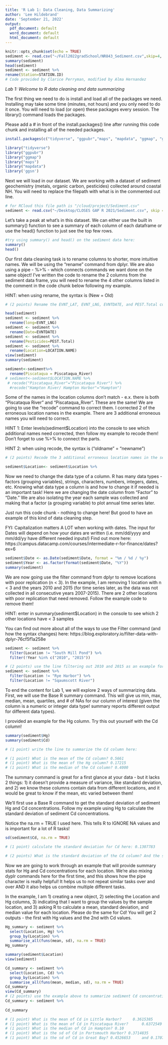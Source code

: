 ---
title: 'R Lab 1: Data Cleaning, Data Summarizing'
author: 'Lee Hildebrand'
date: 'September 21, 2022'
output:  
  pdf_document: default
  word_document: default
  html_document: default
---

```{r setup, include=FALSE}
knitr::opts_chunk$set(echo = TRUE)
sediment <- read.csv("~/Fall2022gradSchool/NR843_Sediment.csv",skip=4,  header=TRUE, stringsAsFactors = TRUE)
summary(sediment)
head(sediment)
sediment <- sediment %>%
rename(Station=STATION.ID)
# Code provided by Clarice Perryman, modified by Alma Hernandez
```

*Lab 1: Welcome to R data cleaning and data summarizing* 

The first thing we need to do is install and load all of the packages we need. Installing may take some time (minutes, not hours) and you only need to do it once. You will need to load (or open) these packages every session. The library() command loads the packages. 

Please add a # in front of the install.packages() line after running this code chunk and installing all of the needed packages. 

```{r}
install.packages(c("tidyverse", "ggpubr","maps", "mapdata", "ggmap", "ggsn"))

library("tidyverse")
library("ggpubr")
library("ggmap")
library("maps")
library("mapdata")
library('ggsn')
```

Next we will load in our dataset. We are working with a dataset of sediment geochemistry (metals, organic carbon, pesticides) collected around coastal NH. You will need to replace the filepath with what is in the commented out line. 

```{r}
# for RCloud this file path is "/cloud/project/Sediment.csv"
sediment <- read.csv("~/Desktop/CLOSES GAP R 2021/Sediment.csv", skip = 4, header = TRUE, stringsAsFactors = TRUE)
```

Let's take a peak at what's in this dataset. We can either use the built in summary() function to see a summary of each column of each dataframe or use the head() function to just see the top few rows. 

```{r}
#try using summary() and head() on the sediment data here: 
summary()
head()
```

Our first data cleaning task is to rename columns to shorter, more intuitive names. We will be using the "rename" command from dplyr. We are also using a pipe - %>% - which connects commands we want done on the same object! I've written the code to rename the 2 columns from the sediment data frame, you will need to rename the 4 other columns listed in the comment in the code chunk below following my example. 

HINT: when using rename, the syntax is (New = Old)
```{r}


# (2 points) Rename the EVNT_LAT, EVNT_LNG, EVNTDATE, and PEST.Total columns in the sediment data frame to lat, long, Date, Pesticides following the example above. 

head(sediment)
sediment <- sediment %>%
  rename(long=EVNT_LNG)
sediment <- sediment %>%
  rename(Date=EVNTDATE)
sediment <- sediment %>%
  rename(Pesticides=PEST.Total)
sediment <- sediment %>%
  rename(Location=LOCATION.NAME)
view(sediment)
summary(sediment)

sediment<-sediment%>%
  rename(Piscataqua = Piscataqua_River)
# sediment<-sediment$LOCATION.NAME %>%
 # recode("Piscataqua_River"="Piscataqua River") %>% 
  #recode("Hampton River/ Hampton Harbor"="Hampton")

```

Some of the names in the location columns don't match - e.x. there is both "Piscataqua River" and "Piscataqua_River". These are the same! We are going to use the "recode" command to correct them. I corrected 2 of the erroneous location names in the example. There are 3 additional erroneous names you will need to correct. 

HINT 1: Enter levels(sediment$Location) into the console to see which additional names need corrected, then follow my example to recode them! Don't forget to use %>% to connect the parts. 

HINT 2: when using recode, the syntax is ("oldname" = "newname")

```{r}


# (2 points) Recode the 3 additional erroneous location names in the sediment data frame: 

sediment$Location<- sediment$Location %>% 

```

Now we need to change the data type of a column. R has many data types - factors (grouping variables), strings, characters, numbers, integers, dates, etc. Knowing what data type a column is and how to change it if needed is an important task! Here we are changing the date column from "Factor" to "Date." We are also isolating the year each sample was collected and making that a factor (a grouping variable) to plot annual time series later. 

Just run this code chunk - nothing to change here! But good to have an example of this kind of data cleaning step. 

FYI: Capitalization matters A LOT when working with dates. The input for Dates will depend on how your dates are written (i.e. mm/dd/yyyy and mm/dd/yy have different needed inputs!) Find out more here: https://campus.datacamp.com/courses/intermediate-r-for-finance/dates?ex=6 
```{r}
sediment$Date <- as.Date(sediment$Date, format = "%m / %d / %y")
sediment$Year <- as.factor(format(sediment$Date, "%Y"))
summary(sediment)
```

We are now going use the filter command from dplyr to remove locations with poor replication (n < 3). In the example, I am removing 1 location with n < 3 and the years 2010 and 2015 (for time series later, as the data was not collected in all consecutive years 2007-2015). There are 2 other locations with poor replication that need removed. Follow the example code to remove them! 

HINT: enter in summary(sediment$Location) in the console to see which 2 other locations have < 3 samples 

You can find out more about all of the ways to use the Filter command (and how the syntax changes) here: https://blog.exploratory.io/filter-data-with-dplyr-76cf5f1a258e 
```{r}
sediment <- sediment %>%
  filter(Location != "South Mill Pond") %>%
  filter(!Year %in% c("2010", "2015")) 

# (2 points) use the line filtering out 2010 and 2015 as an example for the syntax to remove the other 2 locations w/ n < 3! 
sediment <- sediment %>%
  filter(Location != "Rye Harbor") %>%
  filter(Location != "Sqaumscott River") 
```

To end the content for Lab 1, we will explore 2 ways of summarizing data. First, we will use the Base R summary command. This will give us min, max, median, mean, quartiles, and # of NAs for our column of interest (given the column is a numeric or integer data type! summary reports different output for different data types). 

I provided an example for the Hg column. Try this out yourself with the Cd column! 

```{r}
summary(sediment$Hg)
summary(sediment$Cd)

# (1 point) write the line to summarize the Cd column here: 

# (1 point) What is the mean of the Cd column? 0.5661
# (1 point) What is the mean of the Hg column? 0.17215
# (1 point) What is the median of the Cd column? 0.4000
```

The summary command is great for a first glance at your data - but it lacks 2 things: 1) it doesn't provide a measure of variance, like standard deviation, and 2) we know these columns contain data from different locations, and it would be great to know if the mean, etc varied between them! 

We'll first use a Base R command to get the standard deviation of sediment Hg and Cd concentrations. Follow my example using Hg to calculate the standard deviation of sediment Cd concentrations. 

Notice the na.rm = TRUE I used here. This tells R to IGNORE NA values and is important for a lot of R tasks! 

```{r}
sd(sediment$Cd, na.rm = TRUE)

# (1 point) calculate the standard deviation for Cd here: 0.1307783

# (2 points) What is the standard deviation of the Cd column? And the standard deviation of Hg?  0.47281 and 0.1307783 respectively
```

Now we are going to work through an example that will provide summary stats for Hg and Cd concentrations for each location. We're also mixing dyplr commands here for the first time, and this shows how the pipe character is really helpful! It helps us to not repeat similar tasks over and over AND it also helps us combine multiple different tasks. 

In the example, I am 1) creating a new object, 2) selecting the Location and Hg columns, 3) indicating that I want to group the values by the sample location, and 3) asking R to calculate a mean, standard deviation, and median value for each location. Please do the same for Cd! You will get 2 outputs  - the first with Hg values and the 2nd with Cd values. 


```{r}
Hg_summary <- sediment %>%
  select(Location, Hg) %>%
  group_by(Location) %>%
  summarise_all(funs(mean, sd), na.rm = TRUE)
Hg_summary

summary(sediment$Location)
view(sediment)

Cd_summary <- sediment %>%
  select(Location, Cd) %>%
  group_by(Location) %>%
  summarise_all(funs(mean, median, sd), na.rm = TRUE)
Cd_summary
view(Cd_summary)
# (2 points) use the example above to summarize sediment Cd concentration by Location here:
Cd_summary <- sediment %>%
  
Cd_summary

# (1 point) What is the mean of Cd in Little Harbor? 	 0.3615385
# (1 point) What is the mean of Cd in Piscataqua River? 	 0.6372549 and 0.3333333 (recode didn't work)
# (1 point) What is the median of Cd in Hampton? 0.10
# (1 point) What is the sd of Cd in Portsmouth Harbor? 0.3714835
# (1 point) What is the sd of Cd in Great Bay? 0.4526653 	 and 0.1707825 (recode didn't work)

```